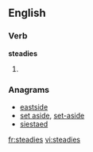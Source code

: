 ==English==

===Verb===
'''steadies'''

# {{third-person singular of|steady}}

===Anagrams===
* [[eastside#English|eastside]]
* [[set aside#English|set aside]], [[set-aside#English|set-aside]]
* [[siestaed#English|siestaed]]

[[fr:steadies]]
[[vi:steadies]]